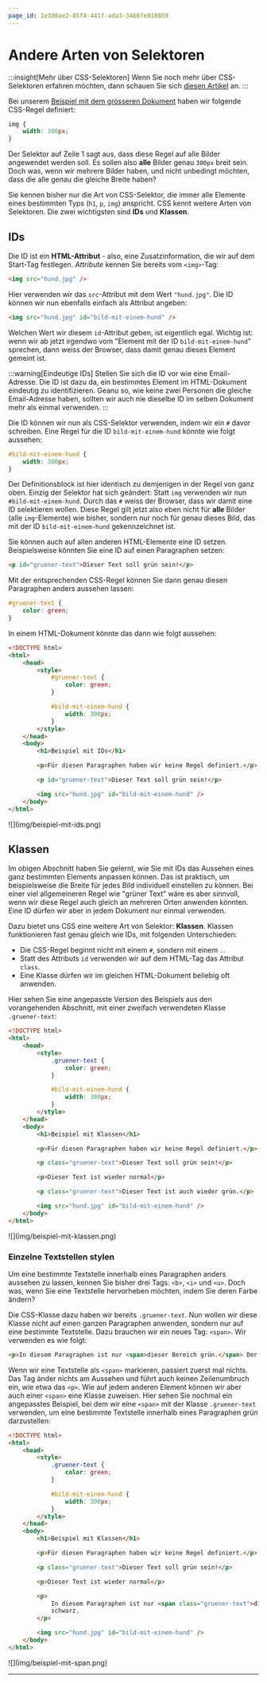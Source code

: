 ```yaml
---
page_id: 1e3d8ae2-85f4-441f-ada3-3466fe818859
---
```



# Andere Arten von Selektoren

:::insight[Mehr über CSS-Selektoren] Wenn Sie noch mehr über CSS-Selektoren erfahren möchten, dann schauen Sie sich [diesen Artikel](https://www.w3schools.com/css/css_selectors.asp) an. :::

Bei unserem [Beispiel mit dem grösseren Dokument](Groesseres-Dokument-Stylen) haben wir folgende CSS-Regel definiert:

```css showLineNumbers
img {
    width: 300px;
}
```

Der Selektor auf Zeile 1 sagt aus, dass diese Regel auf alle Bilder angewendet werden soll. Es sollen also **alle** Bilder genau `300px` breit sein. Doch was, wenn wir mehrere Bilder haben, und nicht unbedingt möchten, dass die alle genau die gleiche Breite haben?

Sie kennen bisher nur die Art von CSS-Selektor, die immer alle Elemente eines bestimmten Typs (`h1`, `p`, `img`) anspricht. CSS kennt weitere Arten von Selektoren. Die zwei wichtigsten sind **IDs** und **Klassen**.

## IDs

Die ID ist ein **HTML-Attribut** - also, eine Zusatzinformation, die wir auf dem Start-Tag festlegen. _Attribute_ kennen Sie bereits vom `<img>`-Tag:

```html
<img src="hund.jpg" />
```

Hier verwenden wir das `src`-Attribut mit dem Wert `"hund.jpg"`. Die ID können wir nun ebenfalls einfach als Attribut angeben:

```html
<img src="hund.jpg" id="bild-mit-einem-hund" />
```

Welchen Wert wir diesem `id`-Attribut geben, ist eigentlich egal. Wichtig ist: wenn wir ab jetzt irgendwo vom "Element mit der ID `bild-mit-einem-hund`" sprechen, dann weiss der Browser, dass damit genau dieses Element gemeint ist.

:::warning[Eindeutige IDs] Stellen Sie sich die ID vor wie eine Email-Adresse. Die ID ist dazu da, ein bestimmtes Element im HTML-Dokument eindeutig zu identifizieren. Geanu so, wie keine zwei Personen die gleiche Email-Adresse haben, sollten wir auch nie dieselbe ID im selben Dokument mehr als einmal verwenden. :::

Die ID können wir nun als CSS-Selektor verwenden, indem wir ein `#` davor schreiben. Eine Regel für die ID `bild-mit-einem-hund` könnte wie folgt aussehen:

```css showLineNumbers
#bild-mit-einem-hund {
    width: 300px;
}
```

Der Definitionsblock ist hier identisch zu demjenigen in der Regel von ganz oben. Einzig der Selektor hat sich geändert: Statt `img` verwenden wir nun `#bild-mit-einem-hund`. Durch das `#` weiss der Browser, dass wir damit eine ID selektieren wollen. Diese Regel gilt jetzt also eben nicht für **alle** Bilder (alle `img`-Elemente) wie bisher, sondern nur noch für genau dieses Bild, das mit der ID `bild-mit-einem-hund` gekennzeichnet ist.

Sie können auch auf allen anderen HTML-Elemente eine ID setzen. Beispielsweise könnten Sie eine ID auf einen Paragraphen setzen:

```html
<p id="gruener-text">Dieser Text soll grün sein!</p>
```

Mit der entsprechenden CSS-Regel können Sie dann genau diesen Paragraphen anders aussehen lassen:

```css showLineNumbers
#gruener-text {
    color: green;
}
```

In einem HTML-Dokument könnte das dann wie folgt aussehen:

```html showLineNumbers {5-7,9-11,19,21}
<!DOCTYPE html>
<html>
    <head>
        <style>
            #gruener-text {
                color: green;
            }

            #bild-mit-einem-hund {
                width: 300px;
            }
        </style>
    </head>
    <body>
        <h1>Beispiel mit IDs</h1>

        <p>Für diesen Paragraphen haben wir keine Regel definiert.</p>

        <p id="gruener-text">Dieser Text soll grün sein!</p>

        <img src="hund.jpg" id="bild-mit-einem-hund" />
    </body>
</html>
```

<BrowserWindow url="C:\Benutzer\silas\Webseite\beispiel-mit-ids.html">
    ![](img/beispiel-mit-ids.png)
</BrowserWindow>

## Klassen

Im obigen Abschnitt haben Sie gelernt, wie Sie mit IDs das Aussehen eines ganz bestimmten Elements anpassen können. Das ist praktisch, um beispielsweise die Breite für jedes Bild individuell einstellen zu können. Bei einer viel allgemeineren Regel wie "grüner Text" wäre es aber sinnvoll, wenn wir diese Regel auch gleich an mehreren Orten anwenden könnten. Eine ID dürfen wir aber in jedem Dokument nur einmal verwenden.

Dazu bietet uns CSS eine weitere Art von Selektor: **Klassen**. Klassen funktionieren fast genau gleich wie IDs, mit folgenden Unterschieden:

- Die CSS-Regel beginnt nicht mit einem `#`, sondern mit einem `.`.
- Statt des Attributs `id` verwenden wir auf dem HTML-Tag das Attribut `class`.
- Eine Klasse dürfen wir im gleichen HTML-Dokument beliebig oft anwenden.

Hier sehen Sie eine angepasste Version des Beispiels aus den vorangehenden Abschnitt, mit einer zweifach verwendeten Klasse `.gruener-text`:

```html showLineNumbers {5-7,19,23}
<!DOCTYPE html>
<html>
    <head>
        <style>
            .gruener-text {
                color: green;
            }

            #bild-mit-einem-hund {
                width: 300px;
            }
        </style>
    </head>
    <body>
        <h1>Beispiel mit Klassen</h1>

        <p>Für diesen Paragraphen haben wir keine Regel definiert.</p>

        <p class="gruener-text">Dieser Text soll grün sein!</p>

        <p>Dieser Text ist wieder normal</p>

        <p class="gruener-text">Dieser Text ist auch wieder grün.</p>

        <img src="hund.jpg" id="bild-mit-einem-hund" />
    </body>
</html>
```

<BrowserWindow url="C:\Benutzer\silas\Webseite\beispiel-mit-klassen.html">
    ![](img/beispiel-mit-klassen.png)
</BrowserWindow>

### Einzelne Textstellen stylen

Um eine bestimmte Textstelle innerhalb eines Paragraphen anders aussehen zu lassen, kennen Sie bisher drei Tags: `<b>`, `<i>` und `<u>`. Doch was, wenn Sie eine Textstelle hervorheben möchten, indem Sie deren Farbe ändern?

Die CSS-Klasse dazu haben wir bereits `.gruener-text`. Nun wollen wir diese Klasse nicht auf einen ganzen Paragraphen anwenden, sondern nur auf eine bestimmte Textstelle. Dazu brauchen wir ein neues Tag: `<span>`. Wir verwenden es wie folgt:

```html showLineNumbers {2}
<p>In diesem Paragraphen ist nur <span>dieser Bereich grün.</span> Der Rest ist schwarz.</p>
```

Wenn wir eine Textstelle als `<span>` markieren, passiert zuerst mal nichts. Das Tag änder nichts am Aussehen und führt auch keinen Zeilenumbruch ein, wie etwa das `<p>`. Wie auf jedem anderen Element können wir aber auch einer `<span>` eine Klasse zuweisen. Hier sehen Sie nochmal ein angepasstes Beispiel, bei dem wir eine `<span>` mit der Klasse `.gruener-text` verwenden, um eine bestimmte Textstelle innerhalb eines Paragraphen grün darzustellen:

```html showLineNumbers {23}
<!DOCTYPE html>
<html>
    <head>
        <style>
            .gruener-text {
                color: green;
            }

            #bild-mit-einem-hund {
                width: 300px;
            }
        </style>
    </head>
    <body>
        <h1>Beispiel mit Klassen</h1>

        <p>Für diesen Paragraphen haben wir keine Regel definiert.</p>

        <p class="gruener-text">Dieser Text soll grün sein!</p>

        <p>Dieser Text ist wieder normal</p>

        <p>
            In diesem Paragraphen ist nur <span class="gruener-text">dieser Bereich grün.</span> Der Rest ist
            schwarz.
        </p>

        <img src="hund.jpg" id="bild-mit-einem-hund" />
    </body>
</html>
```

<BrowserWindow url="C:\Benutzer\silas\Webseite\beispiel-mit-klassen.html">
    ![](img/beispiel-mit-span.png)
</BrowserWindow>

---
